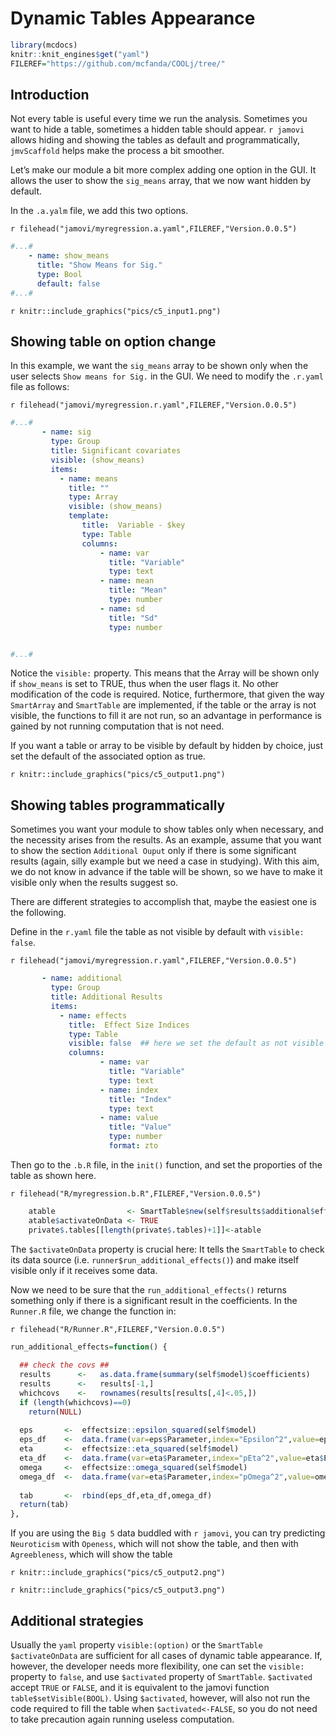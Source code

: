 # Dynamic Tables Appearance

```r
library(mcdocs)
knitr::knit_engines$get("yaml")
FILEREF="https://github.com/mcfanda/COOLj/tree/"
```

## Introduction

Not every table is useful every time we run the analysis. Sometimes you want to hide a table, sometimes a hidden table should appear. `r jamovi` allows hiding and showing the tables as default and programmatically, `jmvScaffold` helps make the process a bit smoother.

Let's make our module a bit more complex adding one option in the GUI. It allows the user to show the `sig_means` array, that we now want hidden by default.

In the `.a.yalm` file, we add this two options.

`r filehead("jamovi/myregression.a.yaml",FILEREF,"Version.0.0.5")`
```yaml
#...#
    - name: show_means
      title: "Show Means for Sig."
      type: Bool
      default: false
#...#
```

`r knitr::include_graphics("pics/c5_input1.png")`

## Showing table on option change

In this example, we want the `sig_means` array to be shown only when the user selects `Show means for Sig.` in the GUI. We need to modify the `.r.yaml` file as follows:

`r filehead("jamovi/myregression.r.yaml",FILEREF,"Version.0.0.5")`
```yaml
#...#
       - name: sig
         type: Group
         title: Significant covariates
         visible: (show_means)
         items: 
           - name: means
             title: ""
             type: Array
             visible: (show_means)
             template:
                title:  Variable - $key
                type: Table
                columns:
                    - name: var
                      title: "Variable"
                      type: text
                    - name: mean
                      title: "Mean"
                      type: number
                    - name: sd
                      title: "Sd"
                      type: number


#...#
```

Notice the `visible:` property. This means that the Array will be shown only if `show_means` is set to TRUE, thus when the user flags it. No other modification of the code is required. Notice, furthermore, that given the way `SmartArray` and `SmartTable` are implemented, if the table or the array is not visible, the functions to fill it are not run, so an advantage in performance is gained by not running computation that is not need.

If you want a table or array to be visible by default by hidden by choice, just set the default of the associated option as true.


`r knitr::include_graphics("pics/c5_output1.png")`

## Showing tables programmatically

Sometimes you want your module to show tables only when necessary, and the necessity arises from the results. As an example, assume that you want to show the section `Additional Ouput` only if there is some significant results (again, silly example but we need a case in studying). With this aim, we do not know in advance if the table will be shown, so we have to make it visible only when the results suggest so.

There are different strategies to accomplish that, maybe the easiest one is the following.

Define in the `r.yaml` file the table as not visible by default with `visible: false`.

`r filehead("jamovi/myregression.r.yaml",FILEREF,"Version.0.0.5")`
```yaml

       - name: additional
         type: Group
         title: Additional Results
         items:
           - name: effects
             title:  Effect Size Indices
             type: Table
             visible: false  ## here we set the default as not visible
             columns:
                    - name: var
                      title: "Variable"
                      type: text
                    - name: index
                      title: "Index"
                      type: text
                    - name: value
                      title: "Value"
                      type: number
                      format: zto


```

Then go to the `.b.R` file, in the `init()` function, and set the proporties of the table as shown here.

`r filehead("R/myregression.b.R",FILEREF,"Version.0.0.5")`
```r

    atable                <- SmartTable$new(self$results$additional$effects,private$.runner)
    atable$activateOnData <- TRUE
    private$.tables[[length(private$.tables)+1]]<-atable

```

The `$activateOnData` property is crucial here: It tells the `SmartTable` to check its data source (i.e. `runner$run_additional_effects()`) and make itself visible only if it receives some data.

Now we need to be sure that the `run_additional_effects()` returns something only if there is a significant result in the coefficients.
In the `Runner.R` file, we change the function in:

`r filehead("R/Runner.R",FILEREF,"Version.0.0.5")`
```r

run_additional_effects=function() {
  
  ## check the covs ##
  results      <-   as.data.frame(summary(self$model)$coefficients)
  results      <-   results[-1,]
  whichcovs    <-   rownames(results[results[,4]<.05,])
  if (length(whichcovs)==0) 
    return(NULL)
  
  eps       <-  effectsize::epsilon_squared(self$model)
  eps_df    <-  data.frame(var=eps$Parameter,index="Epsilon^2",value=eps$Epsilon2)
  eta       <-  effectsize::eta_squared(self$model)
  eta_df    <-  data.frame(var=eta$Parameter,index="pEta^2",value=eta$Eta2)
  omega     <-  effectsize::omega_squared(self$model)
  omega_df  <-  data.frame(var=eta$Parameter,index="pOmega^2",value=omega$Omega2)
  
  tab       <-  rbind(eps_df,eta_df,omega_df)
  return(tab)
},


```

If you are using the `Big 5` data buddled with `r jamovi`, you can try predicting `Neuroticism` with `Openess`, which will not show the table, and then with `Agreebleness`, which will show the table

`r knitr::include_graphics("pics/c5_output2.png")`

`r knitr::include_graphics("pics/c5_output3.png")`


## Additional strategies

Usually the `yaml` property `visible:(option)` or the `SmartTable` `$activateOnData` are sufficient for all cases of dynamic table appearance. If, however, the developer needs more flexibility, one can set the `visible:` property to `false`, and use `$activated` property of `SmartTable`. `$activated` accept `TRUE` or `FALSE`, and it is equivalent to the jamovi function `table$setVisible(BOOL)`. Using `$activated`, however, will also not run the code required to fill the table when `$activated<-FALSE`, so you do not need to take precaution again running useless computation.




